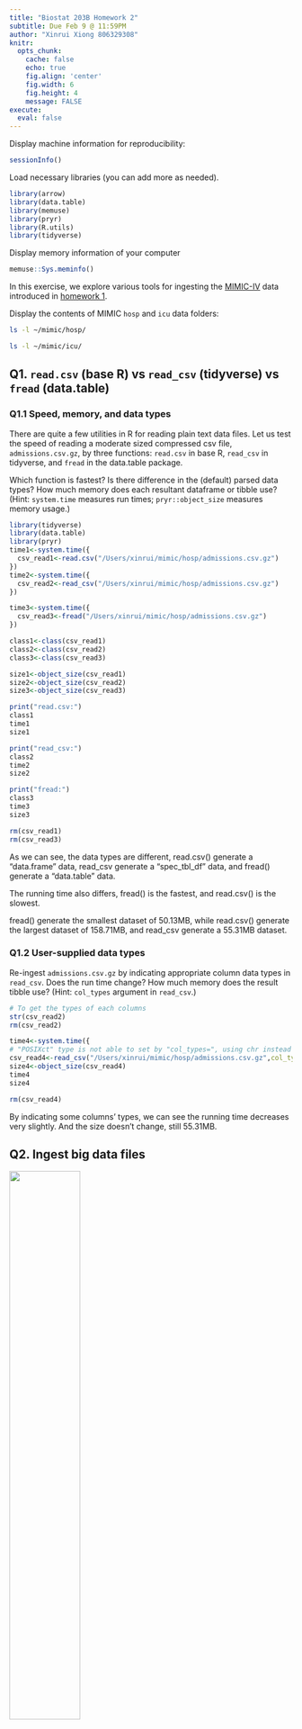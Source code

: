```yaml
---
title: "Biostat 203B Homework 2"
subtitle: Due Feb 9 @ 11:59PM
author: "Xinrui Xiong 806329308"
knitr:
  opts_chunk: 
    cache: false    
    echo: true
    fig.align: 'center'
    fig.width: 6
    fig.height: 4
    message: FALSE
execute:
  eval: false    
---
```


Display machine information for reproducibility:

```r

sessionInfo()
```

Load necessary libraries (you can add more as needed).

```r
library(arrow)
library(data.table)
library(memuse)
library(pryr)
library(R.utils)
library(tidyverse)
```

Display memory information of your computer

```r
memuse::Sys.meminfo()
```

In this exercise, we explore various tools for ingesting the [MIMIC-IV](https://mimic.mit.edu/docs/iv/) data introduced in [homework 1](https://ucla-biostat-203b.github.io/2024winter/hw/hw1/hw1.html).

Display the contents of MIMIC `hosp` and `icu` data folders:

```bash
ls -l ~/mimic/hosp/
```

```bash
ls -l ~/mimic/icu/
```

## Q1. `read.csv` (base R) vs `read_csv` (tidyverse) vs `fread` (data.table)

### Q1.1 Speed, memory, and data types

There are quite a few utilities in R for reading plain text data files. Let us test the speed of reading a moderate sized compressed csv file, `admissions.csv.gz`, by three functions: `read.csv` in base R, `read_csv` in tidyverse, and `fread` in the data.table package.

Which function is fastest? Is there difference in the (default) parsed data types? How much memory does each resultant dataframe or tibble use? (Hint: `system.time` measures run times; `pryr::object_size` measures memory usage.)

```r
library(tidyverse)
library(data.table)
library(pryr)
time1<-system.time({
  csv_read1<-read.csv("/Users/xinrui/mimic/hosp/admissions.csv.gz")
})
time2<-system.time({
  csv_read2<-read_csv("/Users/xinrui/mimic/hosp/admissions.csv.gz")
})

time3<-system.time({
  csv_read3<-fread("/Users/xinrui/mimic/hosp/admissions.csv.gz")
})

class1<-class(csv_read1)
class2<-class(csv_read2)
class3<-class(csv_read3)

size1<-object_size(csv_read1)
size2<-object_size(csv_read2)
size3<-object_size(csv_read3)

print("read.csv:")
class1
time1
size1

print("read_csv:")
class2
time2
size2

print("fread:")
class3
time3
size3

rm(csv_read1)
rm(csv_read3)
```

As we can see, the data types are different, read.csv() generate a "data.frame" data, read_csv generate a "spec_tbl_df" data, and fread() generate a "data.table" data.

The running time also differs, fread() is the fastest, and read.csv() is the slowest.

fread() generate the smallest dataset of 50.13MB, while read.csv() generate the largest dataset of 158.71MB, and read_csv generate a 55.31MB dataset.

### Q1.2 User-supplied data types

Re-ingest `admissions.csv.gz` by indicating appropriate column data types in `read_csv`. Does the run time change? How much memory does the result tibble use? (Hint: `col_types` argument in `read_csv`.)

```r
# To get the types of each columns
str(csv_read2)
rm(csv_read2)

time4<-system.time({
# "POSIXct" type is not able to set by "col_types=", using chr instead
csv_read4<-read_csv("/Users/xinrui/mimic/hosp/admissions.csv.gz",col_types=c("d","i","","","",'c','c','c','c','c','c','c','c',"","",'i'))})
size4<-object_size(csv_read4)
time4
size4

rm(csv_read4)
```

By indicating some columns' types, we can see the running time decreases very slightly. And the size doesn't change, still 55.31MB.

## Q2. Ingest big data files

<p align="center">

<img src="./bigfile.png" width="50%"/>

</p>

Let us focus on a bigger file, `labevents.csv.gz`, which is about 125x bigger than `admissions.csv.gz`.

```bash
ls -l ~/mimic/hosp/labevents.csv.gz
```

Display the first 10 lines of this file.

```bash
gzcat < ~/mimic/hosp/labevents.csv.gz | head -10
```

### Q2.1 Ingest `labevents.csv.gz` by `read_csv`

<p align="center">

<img src="./readr_logo.png" width="20%"/>

</p>

Try to ingest `labevents.csv.gz` using `read_csv`. What happens? If it takes more than 5 minutes on your computer, then abort the program and report your findings.

```r
# read_csv("~/mimic/hosp/labevents.csv.gz")
```

In my computer, it didn't finish reading after 5 minutes. Obviously it is very inefficient to use read_csv() to read very large data.

### Q2.2 Ingest selected columns of `labevents.csv.gz` by `read_csv`

Try to ingest only columns `subject_id`, `itemid`, `charttime`, and `valuenum` in `labevents.csv.gz` using `read_csv`. Does this solve the ingestion issue? (Hint: `col_select` argument in `read_csv`.)

```r
csv_read5<-read_csv("~/mimic/hosp/labevents.csv.gz",col_select = c("subject_id", "itemid", "charttime", "valuenum"))
rm(csv_read5)
```

Yes, this time read_csv() read the selected columns successfully, though takes a relatively long time.

### Q2.3 Ingest subset of `labevents.csv.gz`

<p align="center">

<img src="./linux_logo.png" width="20%"/>

</p>

Our first strategy to handle this big data file is to make a subset of the `labevents` data. Read the [MIMIC documentation](https://mimic.mit.edu/docs/iv/modules/hosp/labevents/) for the content in data file `labevents.csv`.

In later exercises, we will only be interested in the following lab items: creatinine (50912), potassium (50971), sodium (50983), chloride (50902), bicarbonate (50882), hematocrit (51221), white blood cell count (51301), and glucose (50931) and the following columns: `subject_id`, `itemid`, `charttime`, `valuenum`. Write a Bash command to extract these columns and rows from `labevents.csv.gz` and save the result to a new file `labevents_filtered.csv.gz` in the current working directory. (Hint: use `zcat <` to pipe the output of `labevents.csv.gz` to `awk` and then to `gzip` to compress the output. To save render time, put `#| eval: false` at the beginning of this code chunk.)

Display the first 10 lines of the new file `labevents_filtered.csv.gz`. How many lines are in this new file? How long does it take `read_csv` to ingest `labevents_filtered.csv.gz`?

```bash
cd ~/mimic/hosp/
gzcat labevents.csv.gz |awk -F ',' '
    BEGIN {OFS=","}
    NR == 1 {
        for (i=1; i<=NF; i++) {
            if ($i == "subject_id") subject_id_col = i
            else if ($i == "itemid") itemid_col = i
            else if ($i == "charttime") charttime_col = i
            else if ($i == "valuenum") valuenum_col = i
        }
    }
    NR > 1 && ($itemid_col==50912 || $itemid_col==50971 || $itemid_col==50983 || $itemid_col==50902 || $itemid_col==50882 || $itemid_col==51221 || $itemid_col==51301 || $itemid_col==50931) {
        print $subject_id_col, $itemid_col, $charttime_col, $valuenum_col
    }
' | gzip > labevents_filtered.csv.gz
```

```bash
gzcat ~/mimic/hosp/labevents_filtered.csv.gz|head -n 10 
gzcat ~/mimic/hosp/labevents_filtered.csv.gz|wc -l 
```

```r
system.time({
  csv_read_temp<-read_csv("~/mimic/hosp/labevents_filtered.csv.gz")
})
rm(csv_read_temp)
```

As shown above, there are 24855909 rows in labevents_filtered.csv.gz, and the running time is shown above.

### Q2.4 Ingest `labevents.csv` by Apache Arrow

<p align="center">

<img src="./arrow_logo.png" width="30%"/>

</p>

Our second strategy is to use [Apache Arrow](https://arrow.apache.org/) for larger-than-memory data analytics. Unfortunately Arrow does not work with gz files directly. First decompress `labevents.csv.gz` to `labevents.csv` and put it in the current working directory. To save render time, put `#| eval: false` at the beginning of this code chunk.

Then use [`arrow::open_dataset`](https://arrow.apache.org/docs/r/reference/open_dataset.html) to ingest `labevents.csv`, select columns, and filter `itemid` as in Q2.3. How long does the ingest+select+filter process take? Display the number of rows and the first 10 rows of the result tibble, and make sure they match those in Q2.3. (Hint: use `dplyr` verbs for selecting columns and filtering rows.)

Write a few sentences to explain what is Apache Arrow. Imagine you want to explain it to a layman in an elevator.

```bash
cd ~/mimic/hosp/
gzcat labevents.csv.gz > labevents.csv
```

```r
library(arrow)
system.time({
csv_read6<-open_dataset("~/mimic/hosp/labevents.csv", format="csv")
filtered_csv_read6<-csv_read6%>%
  filter(itemid %in% c(50912, 50971, 50983, 50902, 50882, 51221, 51301, 50931)) %>%
  select(subject_id, itemid, charttime, valuenum)
})
# rm(csv_read6)
filtered_csv_read6<-data.frame(filtered_csv_read6)
nrow(filtered_csv_read6)
head(filtered_csv_read6,10)


rm(filtered_csv_read6)


```

The running time is shown above.

Apache Arrow is a very efficient data type that helps computers in different platforms read, transmit, and exchange the data smoothly. It makes data (especially very large data) sharing faster and more efficient.

### Q2.5 Compress `labevents.csv` to Parquet format and ingest/select/filter

<p align="center">

<img src="./parquet_logo.png" width="30%"/>

</p>

Re-write the csv file `labevents.csv` in the binary Parquet format (Hint: [`arrow::write_dataset`](https://arrow.apache.org/docs/r/reference/write_dataset.html).) How large is the Parquet file(s)? How long does the ingest+select+filter process of the Parquet file(s) take? Display the number of rows and the first 10 rows of the result tibble and make sure they match those in Q2.3. (Hint: use `dplyr` verbs for selecting columns and filtering rows.)

Write a few sentences to explain what is the Parquet format. Imagine you want to explain it to a layman in an elevator.

```r
write_dataset(csv_read6,"~/mimic/hosp/labevents.parquet")
rm(csv_read6)
```

```r
file_size <-file.info("~/mimic/hosp/labevents.parquet/part-0.parquet")$size

file_size_formatted <- format(file_size / 1e9, digits = 2) 

cat("File size:", file_size_formatted, "GB", "\n")
```

The Parquet file is 2.1GB.

```r
# the data is extremely large, and rendering this part will cause
# vector memory exhausted, so I set eval=F
system.time({
csv_read7<-read_parquet("~/mimic/hosp/labevents.parquet/part-0.parquet")
filtered_csv_read7<-csv_read7%>%
  filter(itemid %in% c(50912, 50971, 50983, 50902, 50882, 51221, 51301, 50931)) %>%
  select(subject_id, itemid, charttime, valuenum)
})

nrow(filtered_csv_read7)
head(filtered_csv_read7,10)

rm(filtered_csv_read7)

```

The data is extremely large and rendering it will cause vector memory exhausted, so I set "eval=F" in this part. The code is working.

Parquet format is like a efficient data format for storage. Parquet keeps similar kinds of data together, making it really fast to find the needed information while taking less space to store.

### Q2.6 DuckDB

<p align="center">

<img src="./duckdb_logo.png" width="20%"/>

</p>

Ingest the Parquet file, convert it to a DuckDB table by [`arrow::to_duckdb`](https://arrow.apache.org/docs/r/reference/to_duckdb.html), select columns, and filter rows as in Q2.5. How long does the ingest+convert+select+filter process take? Display the number of rows and the first 10 rows of the result tibble and make sure they match those in Q2.3. (Hint: use `dplyr` verbs for selecting columns and filtering rows.)

Write a few sentences to explain what is DuckDB. Imagine you want to explain it to a layman in an elevator.

```r
library(duckdb)

con <- dbConnect(duckdb::duckdb())
system.time({
  csv_read8<-read_parquet("~/mimic/hosp/labevents.parquet/part-0.parquet")
  filtered_csv_read8<-csv_read8%>%
  filter(itemid %in% c(50912, 50971, 50983, 50902, 50882, 51221, 51301, 50931)) %>%
  select(subject_id, itemid, charttime, valuenum)
  rm(csv_read8)
  to_duckdb(filtered_csv_read8,con,"mytable")
})

query1 <- "SELECT COUNT(*) FROM mytable"
result1 <- dbGetQuery(con, query1)
row_count <- as.numeric(result[1, 1])
print(row_count)


query2 <- "SELECT * FROM mytable LIMIT 10"
result2 <- dbGetQuery(con, query2)
print(result2)

rm(filtered_csv_read8)
dbDisconnect(con)

```

The code are working, but will have vector memory exhausted if rendering.

DuckDB is a special kind of database that's designed to handle large amounts of data really quickly, kind of like how a supercomputer can process lots of information at lightning speed. It's is great for tasks like data analysis, where you need to crunch through big datasets and get results fast.

## Q3. Ingest and filter `chartevents.csv.gz`

[`chartevents.csv.gz`](https://mimic.mit.edu/docs/iv/modules/icu/chartevents/) contains all the charted data available for a patient. During their ICU stay, the primary repository of a patient's information is their electronic chart. The `itemid` variable indicates a single measurement type in the database. The `value` variable is the value measured for `itemid`. The first 10 lines of `chartevents.csv.gz` are

```bash
zcat < ~/mimic/icu/chartevents.csv.gz | head -10
```

[`d_items.csv.gz`](https://mimic.mit.edu/docs/iv/modules/icu/d_items/) is the dictionary for the `itemid` in `chartevents.csv.gz`.

```bash
zcat < ~/mimic/icu/d_items.csv.gz | head -10
```

In later exercises, we are interested in the vitals for ICU patients: heart rate (220045), mean non-invasive blood pressure (220181), systolic non-invasive blood pressure (220179), body temperature in Fahrenheit (223761), and respiratory rate (220210). Retrieve a subset of `chartevents.csv.gz` only containing these items, using the favorite method you learnt in Q2.

Document the steps and show code. Display the number of rows and the first 10 rows of the result tibble.

```bash
cd ~/mimic/icu/
gzcat chartevents.csv.gz > chartevents.csv
```

```r
library(arrow)
system.time({
csv_read9<-open_dataset("~/mimic/icu/chartevents.csv", format="csv")
filtered_csv_read9<-csv_read9%>%
  filter(itemid %in% c(220045, 220181, 220179, 223761, 220210)) %>%
  select(itemid, value)
})
rm(csv_read9)
filtered_csv_read9<-data.frame(filtered_csv_read9)
nrow(filtered_csv_read9)
head(filtered_csv_read9,10)


rm(filtered_csv_read9)


```

We choose the Apache Arrow to complete this task. I first wrote bash codes to decompress the .gz file. Then I use arrow::open_dataset() to read the depressed file, using filter() and select() to get the specific rows and columns (itemid and value). Finally I use nrow() and head() to get the number of rows and the first 10 rows.
